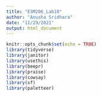 ```yaml
---
title: "ESM206_Lab10"
author: "Anusha Sridhara"
date: "11/29/2021"
output: html_document
---
```


```r
knitr::opts_chunk$set(echo = TRUE)
library(tidyverse)
library(janitor)
library(usethis)
library(beepr)
library(praise)
library(cowsay)
library(sf)
library(paletteer)
```

```r

```

